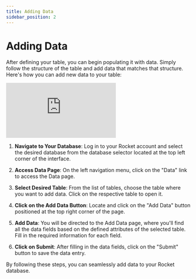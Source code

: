 ```yaml
---
title: Adding Data
sidebar_position: 2
---
```


# Adding Data

After defining your table, you can begin populating it with data. Simply follow the structure of the table and add data that matches that structure. Here's how you can add new data to your table:

<div class="videowrapper">
  <iframe
    src="https://www.youtube.com/embed/s-6e6OX00NY?start=43"
    title="YouTube video 
      player"
    frameborder="0"
    allow="accelerometer; autoplay; clipboard-write; 
      encrypted-media; gyroscope; picture-in-picture"
    allowfullscreen
  ></iframe>
</div>

1. **Navigate to Your Database**: Log in to your Rocket account and select the desired database from the database selector located at the top left corner of the interface.

2. **Access Data Page**: On the left navigation menu, click on the "Data" link to access the Data page.

3. **Select Desired Table**: From the list of tables, choose the table where you want to add data. Click on the respective table to open it.

4. **Click on the Add Data Button**: Locate and click on the "Add Data" button positioned at the top right corner of the page.

5. **Add Data**: You will be directed to the Add Data page, where you'll find all the data fields based on the defined attributes of the selected table. Fill in the required information for each field.

6. **Click on Submit**: After filling in the data fields, click on the "Submit" button to save the data entry.

By following these steps, you can seamlessly add data to your Rocket database.
